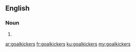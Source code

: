 ==English==

===Noun===
{{head|en|plural}}

# {{plural of|goalkicker|lang=en}}

[[ar:goalkickers]]
[[fr:goalkickers]]
[[ku:goalkickers]]
[[my:goalkickers]]